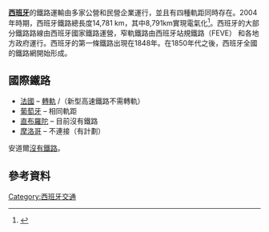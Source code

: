 '''[[西班牙|西班牙]]'''的鐵路運輸由多家公營和民營企業運行，並且有四種軌距同時存在。2004年時期，西班牙鐵路總長度14,781 km，其中8,791km實現電氣化<ref>{{Cite web |url=https://www.cia.gov/library/publications/the-world-factbook/geos/sp.html#Trans |title=CIA - The World Factbook - Spain<!-- Bot generated title --> |accessdate=2015-09-21 |archive-date=2009-05-03 |archive-url=https://web.archive.org/web/20090503182811/https://www.cia.gov/library/publications/the-world-factbook/geos/sp.html#Trans |dead-url=no }}</ref>。西班牙的大部分鐵路路線由西班牙國家鐵路運營，窄軌鐵路由西班牙站規鐵路（FEVE） 和各地方政府運行。西班牙的第一條鐵路出現在1848年。在1850年代之後，西班牙全國的鐵路網開始形成。
== 國際鐵路 ==
* [[法國鐵路運輸|法國]] – [[轉軌|轉軌]] {{RailGauge|1668mm}}/{{RailGauge|sg}}（新型高速鐵路不需轉軌）
* [[葡萄牙鐵路運輸|葡萄牙]] – 相同軌距
* [[直布羅陀交通|直布羅陀]] – 目前沒有鐵路
* [[摩洛哥鐵路運輸|摩洛哥]] – 不連接（有{{link-en|直布羅陀海峽通道|Strait of Gibraltar crossing|海底隧道}}計劃）

安道爾[[安道爾交通|沒有鐵路]]。

==參考資料==
{{reflist}}
{{欧洲题目|铁路运输}}
[[Category:西班牙交通|Category:西班牙交通]]